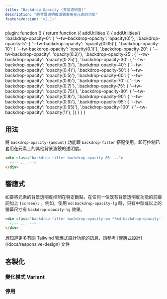 ```yaml
---
title: "Backdrop Opacity (背景透明度)"
description: "將背景透明度濾鏡套用在元素的功能"
featureVersion: 'v2.1+'
---
```



  plugin: function () {
    return function ({ addUtilities }) {
      addUtilities({
        '.backdrop-opacity-0': { '--tw-backdrop-opacity': 'opacity(0)'},
        '.backdrop-opacity-5': { '--tw-backdrop-opacity': 'opacity(0.05)'},
        '.backdrop-opacity-10': { '--tw-backdrop-opacity': 'opacity(0.1)'},
        '.backdrop-opacity-20': { '--tw-backdrop-opacity': 'opacity(0.2)'},
        '.backdrop-opacity-25': { '--tw-backdrop-opacity': 'opacity(0.25)'},
        '.backdrop-opacity-30': { '--tw-backdrop-opacity': 'opacity(0.3)'},
        '.backdrop-opacity-40': { '--tw-backdrop-opacity': 'opacity(0.4)'},
        '.backdrop-opacity-50': { '--tw-backdrop-opacity': 'opacity(0.5)'},
        '.backdrop-opacity-60': { '--tw-backdrop-opacity': 'opacity(0.6)'},
        '.backdrop-opacity-70': { '--tw-backdrop-opacity': 'opacity(0.7)'},
        '.backdrop-opacity-75': { '--tw-backdrop-opacity': 'opacity(0.75)'},
        '.backdrop-opacity-80': { '--tw-backdrop-opacity': 'opacity(0.8)'},
        '.backdrop-opacity-90': { '--tw-backdrop-opacity': 'opacity(0.9)'},
        '.backdrop-opacity-95': { '--tw-backdrop-opacity': 'opacity(0.95)'},
        '.backdrop-opacity-100': { '--tw-backdrop-opacity': 'opacity(1)'},
      })
    }
  }
}

## 用法

<!-- Use the `backdrop-opacity-{amount}` utilities alongside the `backdrop-filter` utility to control the opacity of other backdrop filters applied to an element. -->
將 `backdrop-opacity-{amount}` 功能跟 `backdrop-filter` 搭配使用，即可控制已套用在元素上的其他背景濾鏡的透明度。

```html
<div class="backdrop-filter backdrop-opacity-80 ...">
  <!-- ... -->
</div>
```

## 響應式

<!-- To control an element's backdrop opacity at a specific breakpoint, add a `{screen}:` prefix to any existing backdrop opacity utility. For example, use `md:backdrop-opacity-lg` to apply the `backdrop-opacity-lg` utility at only medium screen sizes and above. -->
如要將元素的背景透明度控制在特定斷點，在任何一個既有背景透明度功能的前綴詞加上 `{screen}:` 。例如，使用 `md:backdrop-opacity-lg` 時，只有中型或以上的螢幕尺寸有 `backdrop-opacity-lg` 效果。

```html
<div class="backdrop-filter backdrop-opacity-sm **md:backdrop-opacity-lg** ...">
  <!-- ... -->
</div>
```

想知道更多有關 Tailwind 響應式設計功能的訊息，請參考 [響應式設計] (/docs/responsive-design) 文件

## 客製化

### 變化模式 Variant

<Variants plugin="backdropOpacity" name="backdrop opacity" />

### 停用

<Disabling plugin="backdropOpacity" name="backdrop opacity" />
